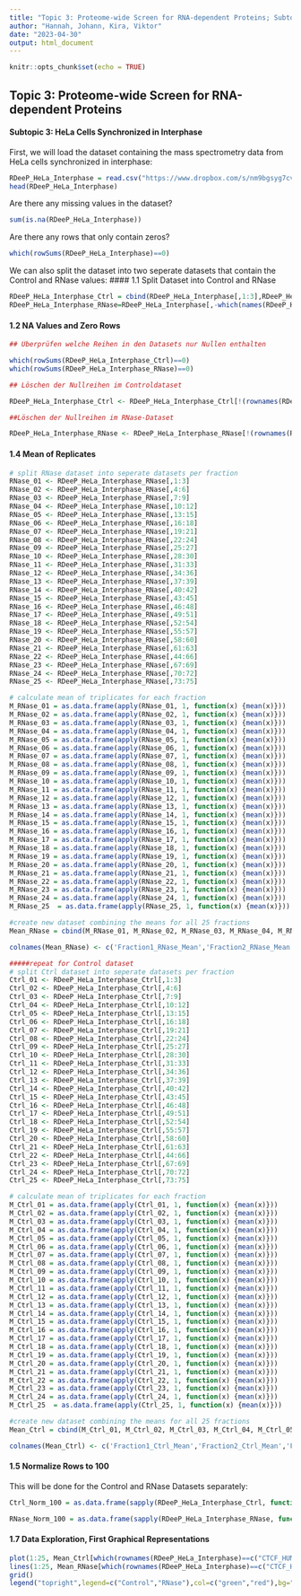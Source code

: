 ```yaml
---
title: "Topic 3: Proteome-wide Screen for RNA-dependent Proteins; Subtopic 3: HeLa synchronized in Interphase"
author: "Hannah, Johann, Kira, Viktor"
date: "2023-04-30"
output: html_document
---
```


```r
knitr::opts_chunk$set(echo = TRUE)
```

## Topic 3: Proteome-wide Screen for RNA-dependent Proteins

#### Subtopic 3: HeLa Cells Synchronized in Interphase

First, we will load the dataset containing the mass spectrometry data from HeLa cells synchronized in interphase:

```r
RDeeP_HeLa_Interphase = read.csv("https://www.dropbox.com/s/nm9bgsyg7cv6wu1/RDeeP_HeLa_Interphase.csv?dl=1", header=TRUE, row.names=1, sep = ";")
head(RDeeP_HeLa_Interphase)
```

Are there any missing values in the dataset?

```r
sum(is.na(RDeeP_HeLa_Interphase))
```

Are there any rows that only contain zeros?

```r
which(rowSums(RDeeP_HeLa_Interphase)==0)
```

We can also split the dataset into two seperate datasets that contain the Control and RNase values:
#### 1.1 Split Dataset into Control and RNase

```r
RDeeP_HeLa_Interphase_Ctrl = cbind(RDeeP_HeLa_Interphase[,1:3],RDeeP_HeLa_Interphase[,7:9],RDeeP_HeLa_Interphase[,13:15],RDeeP_HeLa_Interphase[,19:21],RDeeP_HeLa_Interphase[,25:27],RDeeP_HeLa_Interphase[,31:33],RDeeP_HeLa_Interphase[,37:39],RDeeP_HeLa_Interphase[,43:45],RDeeP_HeLa_Interphase[,49:51],RDeeP_HeLa_Interphase[,55:57],RDeeP_HeLa_Interphase[,61:63],RDeeP_HeLa_Interphase[,67:69],RDeeP_HeLa_Interphase[,73:75],RDeeP_HeLa_Interphase[,79:81],RDeeP_HeLa_Interphase[,85:87],RDeeP_HeLa_Interphase[,91:93],RDeeP_HeLa_Interphase[,97:99],RDeeP_HeLa_Interphase[,103:105],RDeeP_HeLa_Interphase[,109:111],RDeeP_HeLa_Interphase[,115:117],RDeeP_HeLa_Interphase[,121:123],RDeeP_HeLa_Interphase[,127:129],RDeeP_HeLa_Interphase[,133:135],RDeeP_HeLa_Interphase[,139:141],RDeeP_HeLa_Interphase[,145:147])
RDeeP_HeLa_Interphase_RNase=RDeeP_HeLa_Interphase[,-which(names(RDeeP_HeLa_Interphase) %in% colnames(RDeeP_HeLa_Interphase_Ctrl))]
```

#### 1.2 NA Values and Zero Rows
```r
## Überprüfen welche Reihen in den Datasets nur Nullen enthalten

which(rowSums(RDeeP_HeLa_Interphase_Ctrl)==0)
which(rowSums(RDeeP_HeLa_Interphase_RNase)==0)

## Löschen der Nullreihen im Controldataset

RDeeP_HeLa_Interphase_Ctrl <- RDeeP_HeLa_Interphase_Ctrl[!(rownames(RDeeP_HeLa_Interphase_Ctrl)%in% c("FHOD3_HUMAN","P210L_HUMAN","PKD1_HUMAN","TGM7_HUMAN","KIF1A_HUMAN")),]

##Löschen der Nullreihen im RNase-Dataset

RDeeP_HeLa_Interphase_RNase <- RDeeP_HeLa_Interphase_RNase[!(rownames(RDeeP_HeLa_Interphase_RNase) %in% c("FHOD3_HUMAN","P210L_HUMAN","PKD1_HUMAN","TGM7_HUMAN", "KIF1A_HUMAN")),]
```

#### 1.4 Mean of Replicates

```r

# split RNase dataset into seperate datasets per fraction
RNase_01 <- RDeeP_HeLa_Interphase_RNase[,1:3]
RNase_02 <- RDeeP_HeLa_Interphase_RNase[,4:6]
RNase_03 <- RDeeP_HeLa_Interphase_RNase[,7:9]
RNase_04 <- RDeeP_HeLa_Interphase_RNase[,10:12]
RNase_05 <- RDeeP_HeLa_Interphase_RNase[,13:15]
RNase_06 <- RDeeP_HeLa_Interphase_RNase[,16:18]
RNase_07 <- RDeeP_HeLa_Interphase_RNase[,19:21]
RNase_08 <- RDeeP_HeLa_Interphase_RNase[,22:24]
RNase_09 <- RDeeP_HeLa_Interphase_RNase[,25:27]
RNase_10 <- RDeeP_HeLa_Interphase_RNase[,28:30]
RNase_11 <- RDeeP_HeLa_Interphase_RNase[,31:33]
RNase_12 <- RDeeP_HeLa_Interphase_RNase[,34:36]
RNase_13 <- RDeeP_HeLa_Interphase_RNase[,37:39]
RNase_14 <- RDeeP_HeLa_Interphase_RNase[,40:42]
RNase_15 <- RDeeP_HeLa_Interphase_RNase[,43:45]
RNase_16 <- RDeeP_HeLa_Interphase_RNase[,46:48]
RNase_17 <- RDeeP_HeLa_Interphase_RNase[,49:51]
RNase_18 <- RDeeP_HeLa_Interphase_RNase[,52:54]
RNase_19 <- RDeeP_HeLa_Interphase_RNase[,55:57]
RNase_20 <- RDeeP_HeLa_Interphase_RNase[,58:60]
RNase_21 <- RDeeP_HeLa_Interphase_RNase[,61:63]
RNase_22 <- RDeeP_HeLa_Interphase_RNase[,44:66]
RNase_23 <- RDeeP_HeLa_Interphase_RNase[,67:69]
RNase_24 <- RDeeP_HeLa_Interphase_RNase[,70:72]
RNase_25 <- RDeeP_HeLa_Interphase_RNase[,73:75]

# calculate mean of triplicates for each fraction
M_RNase_01 = as.data.frame(apply(RNase_01, 1, function(x) {mean(x)}))
M_RNase_02 = as.data.frame(apply(RNase_02, 1, function(x) {mean(x)}))
M_RNase_03 = as.data.frame(apply(RNase_03, 1, function(x) {mean(x)}))
M_RNase_04 = as.data.frame(apply(RNase_04, 1, function(x) {mean(x)}))
M_RNase_05 = as.data.frame(apply(RNase_05, 1, function(x) {mean(x)}))
M_RNase_06 = as.data.frame(apply(RNase_06, 1, function(x) {mean(x)}))
M_RNase_07 = as.data.frame(apply(RNase_07, 1, function(x) {mean(x)}))
M_RNase_08 = as.data.frame(apply(RNase_08, 1, function(x) {mean(x)}))
M_RNase_09 = as.data.frame(apply(RNase_09, 1, function(x) {mean(x)}))
M_RNase_10 = as.data.frame(apply(RNase_10, 1, function(x) {mean(x)}))
M_RNase_11 = as.data.frame(apply(RNase_11, 1, function(x) {mean(x)}))
M_RNase_12 = as.data.frame(apply(RNase_12, 1, function(x) {mean(x)}))
M_RNase_13 = as.data.frame(apply(RNase_13, 1, function(x) {mean(x)}))
M_RNase_14 = as.data.frame(apply(RNase_14, 1, function(x) {mean(x)}))
M_RNase_15 = as.data.frame(apply(RNase_15, 1, function(x) {mean(x)}))
M_RNase_16 = as.data.frame(apply(RNase_16, 1, function(x) {mean(x)}))
M_RNase_17 = as.data.frame(apply(RNase_17, 1, function(x) {mean(x)}))
M_RNase_18 = as.data.frame(apply(RNase_18, 1, function(x) {mean(x)}))
M_RNase_19 = as.data.frame(apply(RNase_19, 1, function(x) {mean(x)}))
M_RNase_20 = as.data.frame(apply(RNase_20, 1, function(x) {mean(x)}))
M_RNase_21 = as.data.frame(apply(RNase_21, 1, function(x) {mean(x)}))
M_RNase_22 = as.data.frame(apply(RNase_22, 1, function(x) {mean(x)}))
M_RNase_23 = as.data.frame(apply(RNase_23, 1, function(x) {mean(x)}))
M_RNase_24 = as.data.frame(apply(RNase_24, 1, function(x) {mean(x)}))
M_RNase_25  = as.data.frame(apply(RNase_25, 1, function(x) {mean(x)}))

#create new dataset combining the means for all 25 fractions
Mean_RNase = cbind(M_RNase_01, M_RNase_02, M_RNase_03, M_RNase_04, M_RNase_05, M_RNase_06, M_RNase_07, M_RNase_08, M_RNase_09, M_RNase_10, M_RNase_11, M_RNase_12, M_RNase_13, M_RNase_14, M_RNase_15, M_RNase_16, M_RNase_17, M_RNase_18, M_RNase_19, M_RNase_20, M_RNase_21, M_RNase_22, M_RNase_23, M_RNase_24, M_RNase_25)

colnames(Mean_RNase) <- c('Fraction1_RNase_Mean','Fraction2_RNase_Mean','Fraction3_RNase_Mean','Fraction4_RNase_Mean','Fraction5_RNase_Mean','Fraction6_RNase_Mean','Fraction7_RNase_Mean','Fraction8_RNase_Mean','Fraction9_RNase_Mean','Fraction10_RNase_Mean','Fraction11_RNase_Mean','Fraction12_RNase_Mean','Fraction13_RNase_Mean','Fraction14_RNase_Mean','Fraction15_RNase_Mean','Fraction16_RNase_Mean','Fraction17_RNase_Mean','Fraction18_RNase_Mean','Fraction19_RNase_Mean','Fraction20_RNase_Mean','Fraction21_RNase_Mean','Fraction22_RNase_Mean','Fraction23_RNase_Mean','Fraction24_RNase_Mean','Fraction25_RNase_Mean')

#####repeat for Control dataset
# split Ctrl dataset into seperate datasets per fraction
Ctrl_01 <- RDeeP_HeLa_Interphase_Ctrl[,1:3]
Ctrl_02 <- RDeeP_HeLa_Interphase_Ctrl[,4:6]
Ctrl_03 <- RDeeP_HeLa_Interphase_Ctrl[,7:9]
Ctrl_04 <- RDeeP_HeLa_Interphase_Ctrl[,10:12]
Ctrl_05 <- RDeeP_HeLa_Interphase_Ctrl[,13:15]
Ctrl_06 <- RDeeP_HeLa_Interphase_Ctrl[,16:18]
Ctrl_07 <- RDeeP_HeLa_Interphase_Ctrl[,19:21]
Ctrl_08 <- RDeeP_HeLa_Interphase_Ctrl[,22:24]
Ctrl_09 <- RDeeP_HeLa_Interphase_Ctrl[,25:27]
Ctrl_10 <- RDeeP_HeLa_Interphase_Ctrl[,28:30]
Ctrl_11 <- RDeeP_HeLa_Interphase_Ctrl[,31:33]
Ctrl_12 <- RDeeP_HeLa_Interphase_Ctrl[,34:36]
Ctrl_13 <- RDeeP_HeLa_Interphase_Ctrl[,37:39]
Ctrl_14 <- RDeeP_HeLa_Interphase_Ctrl[,40:42]
Ctrl_15 <- RDeeP_HeLa_Interphase_Ctrl[,43:45]
Ctrl_16 <- RDeeP_HeLa_Interphase_Ctrl[,46:48]
Ctrl_17 <- RDeeP_HeLa_Interphase_Ctrl[,49:51]
Ctrl_18 <- RDeeP_HeLa_Interphase_Ctrl[,52:54]
Ctrl_19 <- RDeeP_HeLa_Interphase_Ctrl[,55:57]
Ctrl_20 <- RDeeP_HeLa_Interphase_Ctrl[,58:60]
Ctrl_21 <- RDeeP_HeLa_Interphase_Ctrl[,61:63]
Ctrl_22 <- RDeeP_HeLa_Interphase_Ctrl[,44:66]
Ctrl_23 <- RDeeP_HeLa_Interphase_Ctrl[,67:69]
Ctrl_24 <- RDeeP_HeLa_Interphase_Ctrl[,70:72]
Ctrl_25 <- RDeeP_HeLa_Interphase_Ctrl[,73:75]

# calculate mean of triplicates for each fraction
M_Ctrl_01 = as.data.frame(apply(Ctrl_01, 1, function(x) {mean(x)}))
M_Ctrl_02 = as.data.frame(apply(Ctrl_02, 1, function(x) {mean(x)}))
M_Ctrl_03 = as.data.frame(apply(Ctrl_03, 1, function(x) {mean(x)}))
M_Ctrl_04 = as.data.frame(apply(Ctrl_04, 1, function(x) {mean(x)}))
M_Ctrl_05 = as.data.frame(apply(Ctrl_05, 1, function(x) {mean(x)}))
M_Ctrl_06 = as.data.frame(apply(Ctrl_06, 1, function(x) {mean(x)}))
M_Ctrl_07 = as.data.frame(apply(Ctrl_07, 1, function(x) {mean(x)}))
M_Ctrl_08 = as.data.frame(apply(Ctrl_08, 1, function(x) {mean(x)}))
M_Ctrl_09 = as.data.frame(apply(Ctrl_09, 1, function(x) {mean(x)}))
M_Ctrl_10 = as.data.frame(apply(Ctrl_10, 1, function(x) {mean(x)}))
M_Ctrl_11 = as.data.frame(apply(Ctrl_11, 1, function(x) {mean(x)}))
M_Ctrl_12 = as.data.frame(apply(Ctrl_12, 1, function(x) {mean(x)}))
M_Ctrl_13 = as.data.frame(apply(Ctrl_13, 1, function(x) {mean(x)}))
M_Ctrl_14 = as.data.frame(apply(Ctrl_14, 1, function(x) {mean(x)}))
M_Ctrl_15 = as.data.frame(apply(Ctrl_15, 1, function(x) {mean(x)}))
M_Ctrl_16 = as.data.frame(apply(Ctrl_16, 1, function(x) {mean(x)}))
M_Ctrl_17 = as.data.frame(apply(Ctrl_17, 1, function(x) {mean(x)}))
M_Ctrl_18 = as.data.frame(apply(Ctrl_18, 1, function(x) {mean(x)}))
M_Ctrl_19 = as.data.frame(apply(Ctrl_19, 1, function(x) {mean(x)}))
M_Ctrl_20 = as.data.frame(apply(Ctrl_20, 1, function(x) {mean(x)}))
M_Ctrl_21 = as.data.frame(apply(Ctrl_21, 1, function(x) {mean(x)}))
M_Ctrl_22 = as.data.frame(apply(Ctrl_22, 1, function(x) {mean(x)}))
M_Ctrl_23 = as.data.frame(apply(Ctrl_23, 1, function(x) {mean(x)}))
M_Ctrl_24 = as.data.frame(apply(Ctrl_24, 1, function(x) {mean(x)}))
M_Ctrl_25  = as.data.frame(apply(Ctrl_25, 1, function(x) {mean(x)}))

#create new dataset combining the means for all 25 fractions
Mean_Ctrl = cbind(M_Ctrl_01, M_Ctrl_02, M_Ctrl_03, M_Ctrl_04, M_Ctrl_05, M_Ctrl_06, M_Ctrl_07, M_Ctrl_08, M_Ctrl_09, M_Ctrl_10, M_Ctrl_11, M_Ctrl_12, M_Ctrl_13, M_Ctrl_14, M_Ctrl_15, M_Ctrl_16, M_Ctrl_17, M_Ctrl_18, M_Ctrl_19, M_Ctrl_20, M_Ctrl_21, M_Ctrl_22, M_Ctrl_23, M_Ctrl_24, M_Ctrl_25)

colnames(Mean_Ctrl) <- c('Fraction1_Ctrl_Mean','Fraction2_Ctrl_Mean','Fraction3_Ctrl_Mean','Fraction4_Ctrl_Mean','Fraction5_Ctrl_Mean','Fraction6_Ctrl_Mean','Fraction7_Ctrl_Mean','Fraction8_Ctrl_Mean','Fraction9_Ctrl_Mean','Fraction10_Ctrl_Mean','Fraction11_Ctrl_Mean','Fraction12_Ctrl_Mean','Fraction13_Ctrl_Mean','Fraction14_Ctrl_Mean','Fraction15_Ctrl_Mean','Fraction16_Ctrl_Mean','Fraction17_Ctrl_Mean','Fraction18_Ctrl_Mean','Fraction19_Ctrl_Mean','Fraction20_Ctrl_Mean','Fraction21_Ctrl_Mean','Fraction22_Ctrl_Mean','Fraction23_Ctrl_Mean','Fraction24_Ctrl_Mean','Fraction25_Ctrl_Mean')

```

#### 1.5 Normalize Rows to 100

This will be done for the Control and RNase Datasets separately:

```r
Ctrl_Norm_100 = as.data.frame(sapply(RDeeP_HeLa_Interphase_Ctrl, function(i){(i/apply(RDeeP_HeLa_Interphase_Ctrl,1,sum))*100}))

RNase_Norm_100 = as.data.frame(sapply(RDeeP_HeLa_Interphase_RNase, function(i){(i/apply(RDeeP_HeLa_Interphase_RNase,1,sum))*100}))
```

#### 1.7 Data Exploration, First Graphical Representations
```r
plot(1:25, Mean_Ctrl[which(rownames(RDeeP_HeLa_Interphase)==c("CTCF_HUMAN")),],type="l",lwd=3,col="green",xlab="Fractions",ylab="Relative Protein Amount",main="CTCF_HUMAN")
lines(1:25, Mean_RNase[which(rownames(RDeeP_HeLa_Interphase)==c("CTCF_HUMAN")),], type="l",lwd=3,col="red")
grid()
legend("topright",legend=c("Control","RNase"),col=c("green","red"),bg="white",lwd=2)
```

